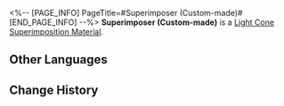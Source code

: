 <%-- [PAGE_INFO]
PageTitle=#Superimposer (Custom-made)#
[END_PAGE_INFO] --%>
{{Item Infobox
|id          = 271
|image       = Item Superimposer (Custom-made).png{{subst:void|<!--$UPLOAD:<<SpriteOutput/ItemFigures/271.png>-<Item Superimposer (Custom-made).png>-<Item Icons>>-->}}
|type        = Light Cone Superimposition Material
|invCategory = Valuables
|rarity      = 5
|effect      = 
|description = A special gadget made by Herta. It can Superimpose special Light Cones obtained from the Simulated Universe.
}}
{{Description|A special gadget made by Herta. Its principles are not stated.<br /><br />''"Be grateful, (Trailblazer). I've prepared everything for you."''}}
'''Superimposer (Custom-made)''' is a [[Light Cone Superimposition Material]].

==Other Languages==
{{Other Languages
|en   = Superimposer (Custom-made)
|zhs  = 叠影器（特制）
|zht  = 疊影器（特製）
|ja   = 重畳機（特製）
|ko   = 중첩기(특제)
|es   = Superponedor (personalizado)
|fr   = Superposeur (sur&nbsp;mesure)
|ru   = Накладыватель (спецзаказ)
|th   = Superimposer (Custom-made)
|vi   = Máy Tích Tầng (Đặc Chế)
|de   = Bündelungsgerät (maßgefertigt)
|id   = Superimposer (Custom-made)
|pt   = Sobrepositor (Personalizado)
}}

==Change History==
{{Change History|1.0}}